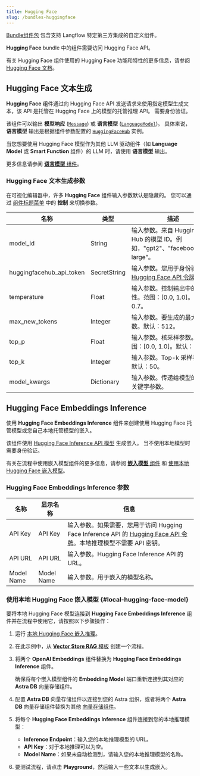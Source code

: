 ```yaml
---
title: Hugging Face
slug: /bundles-huggingface
---
```



[Bundle组件包](/components-bundle-components) 包含支持 Langflow 特定第三方集成的自定义组件。

**Hugging Face** bundle 中的组件需要访问 Hugging Face API。

有关 Hugging Face 组件使用的 Hugging Face 功能和特性的更多信息，请参阅 [Hugging Face 文档](https://huggingface.co/docs)。

## Hugging Face 文本生成

**Hugging Face** 组件通过向 Hugging Face API 发送请求来使用指定模型生成文本，该 API 是托管在 Hugging Face 上的模型的托管推理 API。
需要身份验证。

该组件可以输出 **模型响应** ([`Message`](/data-types#message)) 或 **语言模型** ([`LanguageModel`](/data-types#languagemodel))。
具体来说，**语言模型** 输出是根据组件参数配置的 [`HuggingFaceHub`](https://python.langchain.com/docs/integrations/providers/huggingface/) 实例。

当您想要使用 Hugging Face 模型作为其他 LLM 驱动组件（如 **Language Model** 或 **Smart Function** 组件）的 LLM 时，请使用 **语言模型** 输出。

更多信息请参阅 [**语言模型** 组件](/components-models)。

### Hugging Face 文本生成参数

在可视化编辑器中，许多 **Hugging Face** 组件输入参数默认是隐藏的。
您可以通过 [组件标题菜单](/concepts-components#component-menus) 中的 <Icon name="SlidersHorizontal" aria-hidden="true"/> **控制** 来切换参数。

| 名称 | 类型 | 描述 |
|------|------|-------------|
| model_id | String | 输入参数。来自 Hugging Face Hub 的模型 ID。例如，"gpt2"、"facebook/bart-large"。 |
| huggingfacehub_api_token | SecretString | 输入参数。您用于身份验证的 [Hugging Face API 令牌](https://huggingface.co/docs/hub/security-tokens)。 |
| temperature | Float | 输入参数。控制输出中的随机性。范围：[0.0, 1.0]。默认：0.7。 |
| max_new_tokens | Integer | 输入参数。要生成的最大令牌数。默认：512。 |
| top_p | Float | 输入参数。核采样参数。范围：[0.0, 1.0]。默认：0.95。 |
| top_k | Integer | 输入参数。Top-k 采样参数。默认：50。 |
| model_kwargs | Dictionary | 输入参数。传递给模型的额外关键字参数。 |

## Hugging Face Embeddings Inference

使用 **Hugging Face Embeddings Inference** 组件来创建使用 Hugging Face 托管模型或您自己本地托管模型的嵌入。

该组件使用 [Hugging Face Inference API 模型](https://huggingface.co/models) 生成嵌入。
当不使用本地模型时需要身份验证。

有关在流程中使用嵌入模型组件的更多信息，请参阅 [**嵌入模型** 组件](/components-embedding-models) 和 [使用本地 Hugging Face 嵌入模型](#local-hugging-face-model)。

### Hugging Face Embeddings Inference 参数

| 名称 | 显示名称 | 信息 |
|------|--------------|------|
| API Key | API Key | 输入参数。如果需要，您用于访问 Hugging Face Inference API 的 [Hugging Face API 令牌](https://huggingface.co/docs/hub/security-tokens)。本地推理模型不需要 API 密钥。 |
| API URL | API URL | 输入参数。Hugging Face Inference API 的 URL。 |
| Model Name | Model Name | 输入参数。用于嵌入的模型名称。 |

### 使用本地 Hugging Face 嵌入模型 {#local-hugging-face-model}

要将本地 Hugging Face 模型连接到 **Hugging Face Embeddings Inference** 组件并在流程中使用它，请按照以下步骤操作：

1. 运行 [本地 Hugging Face 嵌入推理](https://huggingface.co/docs/text-embeddings-inference/local_cpu)。

2. 在此示例中，从 [**Vector Store RAG** 模板](/vector-store-rag) 创建一个流程。

3. 将两个 **OpenAI Embeddings** 组件替换为 **Hugging Face Embeddings Inference** 组件。

    确保将每个嵌入模型组件的 **Embedding Model** 端口重新连接到其对应的 **Astra DB** 向量存储组件。

4. 配置 **Astra DB** 向量存储组件以连接到您的 Astra 组织，或者将两个 **Astra DB** 向量存储组件替换为其他 [向量存储组件](/components-vector-stores)。

5. 将每个 **Hugging Face Embeddings Inference** 组件连接到您的本地推理模型：

    * **Inference Endpoint**：输入您的本地推理模型的 URL。
    * **API Key**：对于本地推理可以为空。
    * **Model Name**：如果未自动检测到，请输入您的本地推理模型的名称。

6. 要测试流程，请点击 **Playground**，然后输入一些文本以生成嵌入。